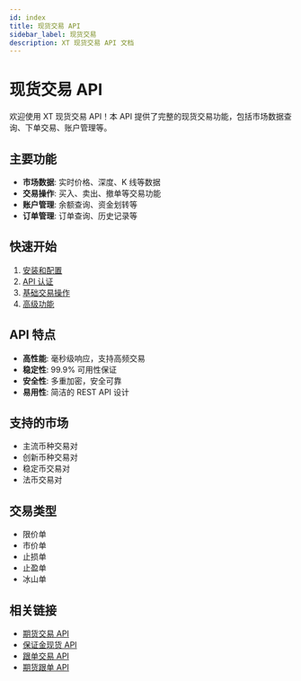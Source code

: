 ```yaml
---
id: index
title: 现货交易 API
sidebar_label: 现货交易
description: XT 现货交易 API 文档
---
```


# 现货交易 API

欢迎使用 XT 现货交易 API！本 API 提供了完整的现货交易功能，包括市场数据查询、下单交易、账户管理等。

## 主要功能

- **市场数据**: 实时价格、深度、K 线等数据
- **交易操作**: 买入、卖出、撤单等交易功能
- **账户管理**: 余额查询、资金划转等
- **订单管理**: 订单查询、历史记录等

## 快速开始

1. [安装和配置](./installation)
2. [API 认证](./authentication)
3. [基础交易操作](./basic-trading)
4. [高级功能](./advanced-features)

## API 特点

- **高性能**: 毫秒级响应，支持高频交易
- **稳定性**: 99.9% 可用性保证
- **安全性**: 多重加密，安全可靠
- **易用性**: 简洁的 REST API 设计

## 支持的市场

- 主流币种交易对
- 创新币种交易对
- 稳定币交易对
- 法币交易对

## 交易类型

- 限价单
- 市价单
- 止损单
- 止盈单
- 冰山单

## 相关链接

- [期货交易 API](../futures)
- [保证金现货 API](../margin-spot)
- [跟单交易 API](../copy-trading)
- [期货跟单 API](../futures-copy)
